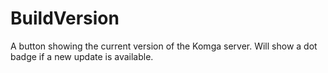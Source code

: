

<Meta of={Stories} />

# BuildVersion

A button showing the current version of the Komga server. Will show a dot badge if a new update is available.

<Canvas of={Stories.Default} />
